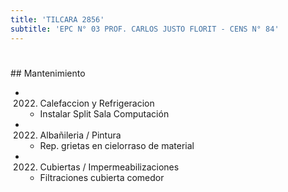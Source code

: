 ```yaml
---
title: 'TILCARA 2856'
subtitle: 'EPC N° 03 PROF. CARLOS JUSTO FLORIT - CENS N° 84'
---
```


#


 ## Mantenimiento

*  (2022) Calefaccion y Refrigeracion 
    + Instalar Split Sala Computación

*  (2022) Albañileria / Pintura 
    + Rep. grietas en cielorraso de material

*  (2022) Cubiertas / Impermeabilizaciones 
    + Filtraciones cubierta comedor



